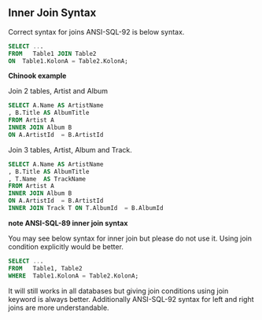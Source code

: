 ## Inner Join Syntax


Correct syntax for joins ANSI-SQL-92 is below syntax.

```sql
SELECT ...
FROM   Table1 JOIN Table2
ON  Table1.KolonA = Table2.KolonA;
```

**Chinook example**

Join 2 tables, Artist and Album

```sql
SELECT A.Name AS ArtistName
, B.Title AS AlbumTitle
FROM Artist A
INNER JOIN Album B
ON A.ArtistId  = B.ArtistId 
```

Join 3 tables, Artist, Album and Track.

```sql
SELECT A.Name AS ArtistName
, B.Title AS AlbumTitle
, T.Name  AS TrackName
FROM Artist A
INNER JOIN Album B
ON A.ArtistId  = B.ArtistId 
INNER JOIN Track T ON T.AlbumId  = B.AlbumId   
```


**note ANSI-SQL-89 inner join syntax**

You may see below syntax for inner join but please do not use it.
Using join condition explicitly would be better.


```sql
SELECT ...
FROM   Table1, Table2
WHERE  Table1.KolonA = Table2.KolonA;
```

It will still works in all databases but giving join conditions using join keyword is always better.
Additionally ANSI-SQL-92 syntax for left and right joins are more understandable.

